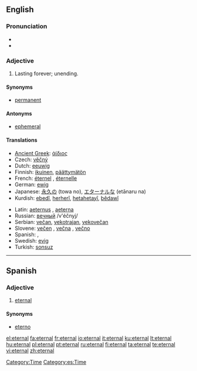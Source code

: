 ==English==

===Pronunciation===
* {{audio|en-us-eternal.ogg|Audio (US)}}
* {{rhymes|ɜː(r)nəl}}

===Adjective===
{{en-adj|-}}

# Lasting forever; unending.

====Synonyms====
* [[permanent]]

====Antonyms====
* [[ephemeral]]

====Translations====
{{trans-top|lasting forever}}
* [[Ancient Greek]]: [[άίδιος]]
* Czech: [[věčný]] {{m}}
* Dutch: [[eeuwig]]
* Finnish: [[ikuinen]], [[päättymätön]]
* French: [[éternel]] {{m}}, [[éternelle]] {{f}}
* German: [[ewig]]
* Japanese: [[永久]]の (towa no), [[エターナル]]な (etānaru na)
* Kurdish: [[ebedî]], [[herherî]], [[hetahetayî]], [[bêdawî]]
{{trans-mid}}
* Latin: [[aeternus]] {{m}}, [[aeterna]] {{f}}
* Russian: [[вечный]] /v'éčnyj/
* Serbian: [[večan]], [[vekotrajan]], [[vekovečan]]
* Slovene: [[večen]] {{m}}, [[večna]] {{f}}, [[večno]] {{n}}
* Spanish: {{t|es|eterno}}, {{t|es|eternal}}
* Swedish: [[evig]]
* Turkish: [[sonsuz]]
{{trans-bottom}}

[[Category:Time]]

----

==Spanish==

===Adjective===
{{es-adj}}

# [[#English|eternal]]

====Synonyms====
* [[eterno]]

[[Category:es:Time]]

[[el:eternal]]
[[fa:eternal]]
[[fr:eternal]]
[[io:eternal]]
[[it:eternal]]
[[ku:eternal]]
[[lt:eternal]]
[[hu:eternal]]
[[pl:eternal]]
[[pt:eternal]]
[[ru:eternal]]
[[fi:eternal]]
[[ta:eternal]]
[[te:eternal]]
[[vi:eternal]]
[[zh:eternal]]